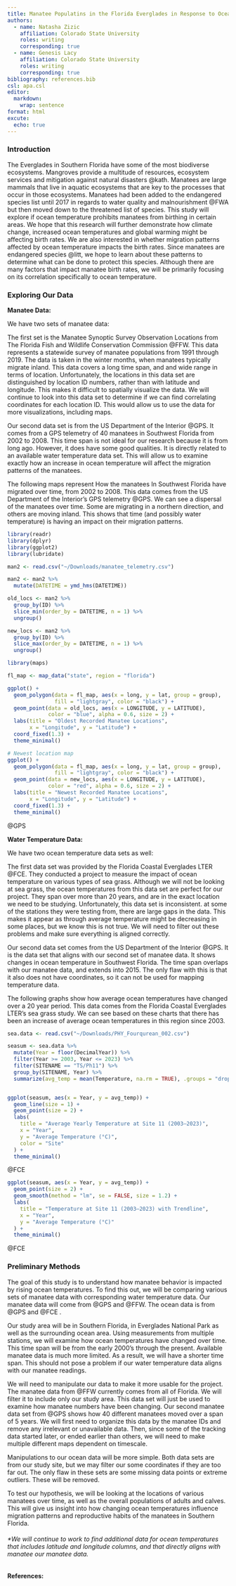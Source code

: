 ```yaml
---
title: Manatee Populatins in the Florida Everglades in Response to Ocean Temperature
authors:
  - name: Natasha Zizic 
    affiliation: Colorado State University
    roles: writing
    corresponding: true
  - name: Genesis Lacy 
    affiliation: Colorado State University
    roles: writing
    corresponding: true
bibliography: references.bib
csl: apa.csl
editor: 
  markdown: 
    wrap: sentence
format: html
excute: 
  echo: true
---
```


### Introduction

The Everglades in Southern Florida have some of the most biodiverse ecosystems.
Mangroves provide a multitude of resources, ecosystem services and mitigation against natural disasters @kath. Manatees are large mammals that live in aquatic ecosystems that are key to the processes that occur in those ecosystems.
Manatees had been added to the endangered species list until 2017 in regards to water quality and malnourishment @FWA but then moved down to the threatened list of species.
This study will explore if ocean temperature prohibits manatees from birthing in certain areas.
We hope that this research will further demonstrate how climate change, increased ocean temperatures and global warming might be affecting birth rates.
We are also interested in whether migration patterns affected by ocean temperature impacts the birth rates.
Since manatees are endangered species @litt, we hope to learn about these patterns to determine what can be done to protect this species.
Although there are many factors that impact manatee birth rates, we will be primarily focusing on its correlation specifically to ocean temperature.

### Exploring Our Data

**Manatee Data:**

We have two sets of manatee data:

The first set is the Manatee Synoptic Survey Observation Locations from The Florida Fish and Wildlife Conservation Commission @FFW. This data represents a statewide survey of manatee populations from 1991 through 2019.
The data is taken in the winter months, when manatees typically migrate inland.
This data covers a long time span, and and wide range in terms of location.
Unfortunately, the locations in this data set are distinguished by location ID numbers, rather than with latitude and longitude.
This makes it difficult to spatially visualize the data.
We will continue to look into this data set to determine if we can find correlating coordinates for each location ID.
This would allow us to use the data for more visualizations, including maps.

Our second data set is from the US Department of the Interior @GPS. It comes from a GPS telemetry of 40 manatees in Southwest Florida from 2002 to 2008.
This time span is not ideal for our research because it is from long ago.
However, it does have some good qualities.
It is directly related to an available water temperature data set.
This will allow us to examine exactly how an increase in ocean temperature will affect the migration patterns of the manatees.

The following maps represent How the manatees In Southwest Florida have migrated over time, from 2002 to 2008.
This data comes from the US Department of the Interior's GPS telemetry @GPS.
We can see a dispersal of the manatees over time.
Some are migrating in a northern direction, and others are moving inland.
This shows that time (and possibly water temperature) is having an impact on their migration patterns.

```r
library(readr)
library(dplyr)
library(ggplot2)
library(lubridate)
```

```r
man2 <- read.csv("~/Downloads/manatee_telemetry.csv")
```

```r
man2 <- man2 %>%
  mutate(DATETIME = ymd_hms(DATETIME))

```

```r
old_locs <- man2 %>%
  group_by(ID) %>%
  slice_min(order_by = DATETIME, n = 1) %>%
  ungroup()

new_locs <- man2 %>%
  group_by(ID) %>%
  slice_max(order_by = DATETIME, n = 1) %>%
  ungroup()

```

```r
library(maps)

fl_map <- map_data("state", region = "florida")

ggplot() +
  geom_polygon(data = fl_map, aes(x = long, y = lat, group = group),
               fill = "lightgray", color = "black") +
  geom_point(data = old_locs, aes(x = LONGITUDE, y = LATITUDE), 
             color = "blue", alpha = 0.6, size = 2) +
  labs(title = "Oldest Recorded Manatee Locations",
       x = "Longitude", y = "Latitude") +
  coord_fixed(1.3) +
  theme_minimal()

# Newest location map
ggplot() +
  geom_polygon(data = fl_map, aes(x = long, y = lat, group = group),
               fill = "lightgray", color = "black") +
  geom_point(data = new_locs, aes(x = LONGITUDE, y = LATITUDE), 
             color = "red", alpha = 0.6, size = 2) +
  labs(title = "Newest Recorded Manatee Locations",
       x = "Longitude", y = "Latitude") +
  coord_fixed(1.3) +
  theme_minimal()

```

@GPS

**Water Temperature Data:**

We have two ocean temperature data sets as well:

The first data set was provided by the Florida Coastal Everglades LTER @FCE. They conducted a project to measure the impact of ocean temperature on various types of sea grass.
Although we will not be looking at sea grass, the ocean temperatures from this data set are perfect for our project.
They span over more than 20 years, and are in the exact location we need to be studying.
Unfortunately, this data set is inconsistent.
at some of the stations they were testing from, there are large gaps in the data.
This makes it appear as through average temperature might be decreasing in some places, but we know this is not true.
We will need to filter out these problems and make sure everything is aligned correctly.

Our second data set comes from the US Department of the Interior @GPS. It is the data set that aligns with our second set of manatee data.
It shows changes in ocean temperature in Southwest Florida.
The time span overlaps with our manatee data, and extends into 2015.
The only flaw with this is that it also does not have coordinates, so it can not be used for mapping temperature data.

The following graphs show how average ocean temperatures have changed over a 20 year period.
This data comes from the Florida Coastal Everglades LTER's sea grass study.
We can see based on these charts that there has been an increase of average ocean temperatures in this region since 2003.

```r
sea.data <- read.csv("~/Downloads/PHY_Fourqurean_002.csv")
```

```r
seasum <- sea.data %>%
  mutate(Year = floor(DecimalYear)) %>%
  filter(Year >= 2003, Year <= 2023) %>% 
  filter(SITENAME == "TS/Ph11") %>%
  group_by(SITENAME, Year) %>%
  summarize(avg_temp = mean(Temperature, na.rm = TRUE), .groups = "drop")


ggplot(seasum, aes(x = Year, y = avg_temp)) +
  geom_line(size = 1) +
  geom_point(size = 2) +
  labs(
    title = "Average Yearly Temperature at Site 11 (2003–2023)",
    x = "Year",
    y = "Average Temperature (°C)",
    color = "Site"
  ) +
  theme_minimal()
```

@FCE

```r
ggplot(seasum, aes(x = Year, y = avg_temp)) +
  geom_point(size = 2) +  
  geom_smooth(method = "lm", se = FALSE, size = 1.2) +  
  labs(
    title = "Temperature at Site 11 (2003–2023) with Trendline",
    x = "Year",
    y = "Average Temperature (°C)"
  ) +
  theme_minimal()


```

@FCE

### Preliminary Methods

The goal of this study is to understand how manatee behavior is impacted by rising ocean temperatures.
To find this out, we will be comparing various sets of manatee data with corresponding water temperature data.
Our manatee data will come from @GPS and @FFW.
The ocean data is from @GPS and @FCE .

Our study area will be in Southern Florida, in Everglades National Park as well as the surrounding ocean area.
Using measurements from multiple stations, we will examine how ocean temperatures have changed over time.
This time span will be from the early 2000's through the present.
Available manatee data is much more limited.
As a result, we will have a shorter time span.
This should not pose a problem if our water temperature data aligns with our manatee readings.

We will need to manipulate our data to make it more usable for the project.
The manatee data from @FFW currently comes from all of Florida.
We will filter it to include only our study area.
This data set will just be used to examine how manatee numbers have been changing.
Our second manatee data set from @GPS shows how 40 different manatees moved over a span of 5 years.
We will first need to organize this data by the manatee IDs and remove any irrelevant or unavailable data.
Then, since some of the tracking data started later, or ended earlier than others, we will need to make multiple different maps dependent on timescale.

Manipulations to our ocean data will be more simple.
Both data sets are from our study site, but we may filter our some coordinates if they are too far out.
The only flaw in these sets are some missing data points or extreme outliers.
These will be removed.

To test our hypothesis, we will be looking at the locations of various manatees over time, as well as the overall populations of adults and calves.
This will give us insight into how changing ocean temperatures influence migration patterns and reproductive habits of the manatees in Southern Florida.

###### \*We will continue to work to find additional data for ocean temperatures that includes latitude and longitude columns, and that directly aligns with manatee our manatee data.

#### References:
